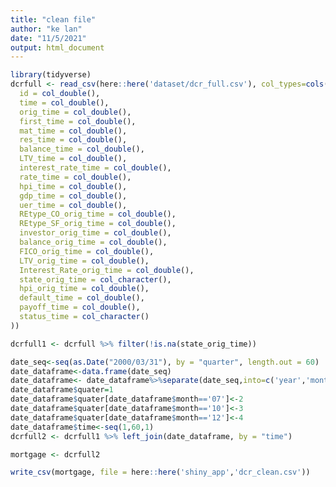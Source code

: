 ```yaml
---
title: "clean file"
author: "ke lan"
date: "11/5/2021"
output: html_document
---
```


```r
library(tidyverse)
dcrfull <- read_csv(here::here('dataset/dcr_full.csv'), col_types=cols(
  id = col_double(),
  time = col_double(),
  orig_time = col_double(),
  first_time = col_double(),
  mat_time = col_double(),
  res_time = col_double(),
  balance_time = col_double(),
  LTV_time = col_double(),
  interest_rate_time = col_double(),
  rate_time = col_double(),
  hpi_time = col_double(),
  gdp_time = col_double(),
  uer_time = col_double(),
  REtype_CO_orig_time = col_double(),
  REtype_SF_orig_time = col_double(),
  investor_orig_time = col_double(),
  balance_orig_time = col_double(),
  FICO_orig_time = col_double(),
  LTV_orig_time = col_double(),
  Interest_Rate_orig_time = col_double(),
  state_orig_time = col_character(),
  hpi_orig_time = col_double(),
  default_time = col_double(),
  payoff_time = col_double(),
  status_time = col_character()
))

dcrfull1 <- dcrfull %>% filter(!is.na(state_orig_time))

date_seq<-seq(as.Date("2000/03/31"), by = "quarter", length.out = 60)
date_dataframe<-data.frame(date_seq)
date_dataframe<- date_dataframe%>%separate(date_seq,into=c('year','month','day'),sep='-')
date_dataframe$quater=1
date_dataframe$quater[date_dataframe$month=='07']<-2
date_dataframe$quater[date_dataframe$month=='10']<-3
date_dataframe$quater[date_dataframe$month=='12']<-4
date_dataframe$time<-seq(1,60,1)
dcrfull2 <- dcrfull1 %>% left_join(date_dataframe, by = "time")

mortgage <- dcrfull2

write_csv(mortgage, file = here::here('shiny_app','dcr_clean.csv'))


```
